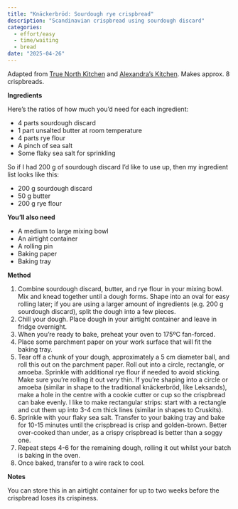 ```yaml
---
title: "Knäckerbröd: Sourdough rye crispbread"
description: "Scandinavian crispbread using sourdough discard"
categories:
  - effort/easy
  - time/waiting
  - bread
date: "2025-04-26"
---
```


Adapted from [True North Kitchen](https://true-north-kitchen.com/easy-sourdough-rye-crispbread-knackebrod/) and [Alexandra's Kitchen](https://alexandracooks.com/2022/09/11/easy-sourdough-discard-crackers-5-ingredients/). Makes approx. 8 crispbreads.

**Ingredients**

Here's the ratios of how much you'd need for each ingredient:

-   4 parts sourdough discard
-   1 part unsalted butter at room temperature
-   4 parts rye flour
-   A pinch of sea salt
-   Some flaky sea salt for sprinkling

So if I had 200 g of sourdough discard I'd like to use up, then my ingredient list looks like this:

-   200 g sourdough discard
-   50 g butter
-   200 g rye flour

**You'll also need**

-   A medium to large mixing bowl
-   An airtight container
-   A rolling pin
-   Baking paper
-   Baking tray

**Method**

1.  Combine sourdough discard, butter, and rye flour in your mixing bowl. Mix and knead together until a dough forms. Shape into an oval for easy rolling later; if you are using a larger amount of ingredients (e.g. 200 g sourdough discard), split the dough into a few pieces.
2.  Chill your dough. Place dough in your airtight container and leave in fridge overnight.
3.  When you're ready to bake, preheat your oven to 175ºC fan-forced.
4.  Place some parchment paper on your work surface that will fit the baking tray.
5.  Tear off a chunk of your dough, approximately a 5 cm diameter ball, and roll this out on the parchment paper. Roll out into a circle, rectangle, or amoeba. Sprinkle with additional rye flour if needed to avoid sticking. Make sure you're rolling it out *very* thin. If you're shaping into a circle or amoeba (similar in shape to the traditional knäckerbröd, like Leksands), make a hole in the centre with a cookie cutter or cup so the crispbread can bake evenly. I like to make rectangular strips: start with a rectangle and cut them up into 3-4 cm thick lines (similar in shapes to Cruskits).
6.  Sprinkle with your flaky sea salt. Transfer to your baking tray and bake for 10-15 minutes until the crispbread is crisp and golden-brown. Better over-cooked than under, as a crispy crispbread is better than a soggy one.
7.  Repeat steps 4-6 for the remaining dough, rolling it out whilst your batch is baking in the oven.
8.  Once baked, transfer to a wire rack to cool.

**Notes**

You can store this in an airtight container for up to two weeks before the crispbread loses its crispiness.
